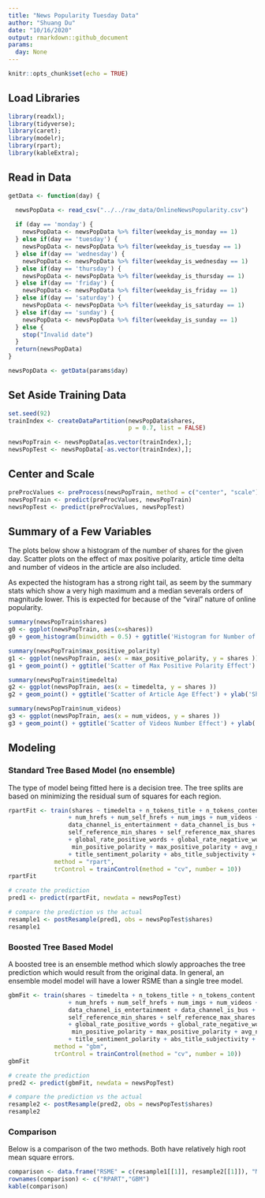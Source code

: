 ```yaml
---
title: "News Popularity Tuesday Data"
author: "Shuang Du"
date: "10/16/2020"
output: rmarkdown::github_document
params:
  day: None
---
```


```r
knitr::opts_chunk$set(echo = TRUE)
```

## Load Libraries

```r
library(readxl);
library(tidyverse);
library(caret);
library(modelr);
library(rpart);
library(kableExtra);
```

## Read in Data

```r
getData <- function(day) {

  newsPopData <- read_csv("../../raw_data/OnlineNewsPopularity.csv")
  
  if (day == 'monday') {
    newsPopData <- newsPopData %>% filter(weekday_is_monday == 1)
  } else if(day == 'tuesday') {
    newsPopData <- newsPopData %>% filter(weekday_is_tuesday == 1)
  } else if(day == 'wednesday') {
    newsPopData <- newsPopData %>% filter(weekday_is_wednesday == 1)
  } else if(day == 'thursday') {
    newsPopData <- newsPopData %>% filter(weekday_is_thursday == 1)
  } else if(day == 'friday') {
    newsPopData <- newsPopData %>% filter(weekday_is_friday == 1)
  } else if(day == 'saturday') {
    newsPopData <- newsPopData %>% filter(weekday_is_saturday == 1)
  } else if(day == 'sunday') {
    newsPopData <- newsPopData %>% filter(weekday_is_sunday == 1)
  } else {
    stop("Invalid date")
  }
  return(newsPopData)
}

newsPopData <- getData(params$day)
```

## Set Aside Training Data

```r
set.seed(92)
trainIndex <- createDataPartition(newsPopData$shares, 
                                  p = 0.7, list = FALSE)

newsPopTrain <- newsPopData[as.vector(trainIndex),];
newsPopTest <- newsPopData[-as.vector(trainIndex),];
```

## Center and Scale

```r

preProcValues <- preProcess(newsPopTrain, method = c("center", "scale"))
newsPopTrain <- predict(preProcValues, newsPopTrain) 
newsPopTest <- predict(preProcValues, newsPopTest)

```


## Summary of a Few Variables

The plots below show a histogram of the number of shares for the given day. Scatter plots on the effect of max positive polarity, article time delta and number of videos in the article are also included.

As expected the histogram has a strong right tail, as seem by the summary stats which show a very high maximum and a median severals orders of magnitude lower. This is expected for because of the "viral" nature of online popularity.

```r
summary(newsPopTrain$shares)
g0 <- ggplot(newsPopTrain, aes(x=shares))
g0 + geom_histogram(binwidth = 0.5) + ggtitle('Histogram for Number of Shares') + ylab('Number of Shares') + xlab('Shares')

summary(newsPopTrain$max_positive_polarity)
g1 <- ggplot(newsPopTrain, aes(x = max_positive_polarity, y = shares )) 
g1 + geom_point() + ggtitle('Scatter of Max Positive Polarity Effect') + ylab('Shares') + xlab('Max Positive Polarity')

summary(newsPopTrain$timedelta)
g2 <- ggplot(newsPopTrain, aes(x = timedelta, y = shares )) 
g2 + geom_point() + ggtitle('Scatter of Article Age Effect') + ylab('Shares') + xlab('Time Delta')

summary(newsPopTrain$num_videos)
g3 <- ggplot(newsPopTrain, aes(x = num_videos, y = shares )) 
g3 + geom_point() + ggtitle('Scatter of Videos Number Effect') + ylab('Shares') + xlab('Number of Videos')
```

## Modeling

### Standard Tree Based Model (no ensemble)

The type of model being fitted here is a decision tree. The tree splits are based on minimizing the residual sum of squares for each region.

```r

rpartFit <- train(shares ~ timedelta + n_tokens_title + n_tokens_content + n_unique_tokens + n_non_stop_words + n_non_stop_unique_tokens
                 + num_hrefs + num_self_hrefs + num_imgs + num_videos + average_token_length + num_keywords + data_channel_is_lifestyle +
                 data_channel_is_entertainment + data_channel_is_bus + data_channel_is_socmed + data_channel_is_tech + data_channel_is_world +
                 self_reference_min_shares + self_reference_max_shares + self_reference_avg_sharess + global_subjectivity + global_sentiment_polarity
                 + global_rate_positive_words + global_rate_negative_words + rate_positive_words + rate_negative_words + avg_positive_polarity +
                  min_positive_polarity + max_positive_polarity + avg_negative_polarity + min_negative_polarity + max_negative_polarity + title_subjectivity
                 + title_sentiment_polarity + abs_title_subjectivity + abs_title_sentiment_polarity, data = newsPopTrain,
             method = "rpart",
             trControl = trainControl(method = "cv", number = 10))
rpartFit

```

```r
# create the prediction
pred1 <- predict(rpartFit, newdata = newsPopTest)

# compare the prediction vs the actual
resample1 <- postResample(pred1, obs = newsPopTest$shares)
resample1

```


### Boosted Tree Based Model

A boosted tree is an ensemble method which slowly approaches the tree prediction which would result from the original data. In general, an ensemble model model will have a lower RSME than a single tree model.

```r
gbmFit <- train(shares ~ timedelta + n_tokens_title + n_tokens_content + n_unique_tokens + n_non_stop_words + n_non_stop_unique_tokens
                 + num_hrefs + num_self_hrefs + num_imgs + num_videos + average_token_length + num_keywords + data_channel_is_lifestyle +
                 data_channel_is_entertainment + data_channel_is_bus + data_channel_is_socmed + data_channel_is_tech + data_channel_is_world +
                 self_reference_min_shares + self_reference_max_shares + self_reference_avg_sharess + global_subjectivity + global_sentiment_polarity
                 + global_rate_positive_words + global_rate_negative_words + rate_positive_words + rate_negative_words + avg_positive_polarity +
                  min_positive_polarity + max_positive_polarity + avg_negative_polarity + min_negative_polarity + max_negative_polarity + title_subjectivity
                 + title_sentiment_polarity + abs_title_subjectivity + abs_title_sentiment_polarity, data = newsPopTrain,
             method = "gbm",
             trControl = trainControl(method = "cv", number = 10))
gbmFit
```


```r
# create the prediction
pred2 <- predict(gbmFit, newdata = newsPopTest)

# compare the prediction vs the actual
resample2 <- postResample(pred2, obs = newsPopTest$shares)
resample2
```

### Comparison

Below is a comparison of the two methods. Both have relatively high root mean square errors.

```r
comparison <- data.frame("RSME" = c(resample1[[1]], resample2[[1]]), "MAE" = c(resample1[[3]], resample2[[3]]) )
rownames(comparison) <- c("RPART","GBM")
kable(comparison)
```





